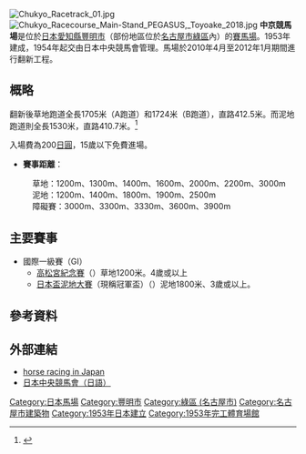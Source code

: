 {{Expand |time=2010-01-18}}
[[File:Chukyo_Racetrack_01.jpg|thumb]]
[[File:Chukyo_Racecourse_Main-Stand_PEGASUS,_Toyoake_2018.jpg|thumb]]
'''中京競馬場'''是位於[[日本|日本]][[愛知縣|愛知縣]][[豐明市|豐明市]]（部份地區位於[[名古屋市|名古屋市]][[綠區_(名古屋市)|綠區]]內）的[[賽馬場|賽馬場]]。1953年建成，1954年起交由日本中央競馬會管理。馬場於2010年4月至2012年1月期間進行翻新工程。

==概略==
翻新後草地跑道全長1705米（A跑道）和1724米（B跑道），直路412.5米。而泥地跑道則全長1530米，直路410.7米。<ref>{{Cite web|url=http://jra.jp/facilities/race/chukyo/course.html|script-title=ja:コース図・紹介|publisher=[[Japan_Racing_Association|JRA]]|language=ja|accessdate=2012-11-02|archive-date=2021-06-27|archive-url=https://web.archive.org/web/20210627184835/https://jra.jp/facilities/race/chukyo/course.html}}</ref>

入場費為200[[日圓|日圓]]，15歲以下免費進場。

*'''賽事距離'''：
:草地：1200m、1300m、1400m、1600m、2000m、2200m、3000m
:泥地：1200m、1400m、1800m、1900m、2500m
:障礙賽：3000m、3300m、3330m、3600m、3900m

==主要賽事==
*國際一級賽（GI）
**[[高松宮紀念賽|高松宮紀念賽]]（{{lang|ja|高松宮記念}}）草地1200米。4歲或以上
**[[日本盃泥地大賽|日本盃泥地大賽]]（現稱冠軍盃）（{{lang|ja|ジャパンカップダート}}）泥地1800米、3歲或以上。

==參考資料==
{{reflist}}

==外部連結==
{{Commonscat|Chukyo_Racecourse}}
*[http://www.japanracing.jp/course/j09.html horse racing in Japan]{{Wayback|url=http://www.japanracing.jp/course/j09.html |date=20100101145124 }}
*[https://web.archive.org/web/20091109224240/http://jra.jp/facilities/race/chukyo/cource.html 日本中央競馬會（日語）]
{{coord|35|4|0.25|N|136|59|22.0|E|display=title}}

{{DEFAULTSORT:Chukyou Keiba-jou}}

[[Category:日本馬場|Category:日本馬場]]
[[Category:豐明市|Category:豐明市]]
[[Category:綠區_(名古屋市)|Category:綠區 (名古屋市)]]
[[Category:名古屋市建築物|Category:名古屋市建築物]]
[[Category:1953年日本建立|Category:1953年日本建立]]
[[Category:1953年完工體育場館|Category:1953年完工體育場館]]
